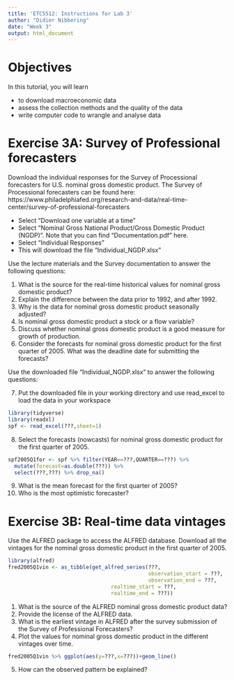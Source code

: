 ```yaml
---
title: 'ETC5512: Instructions for Lab 3'
author: "Didier Nibbering"
date: "Week 3"
output: html_document
---
```



# Objectives
  
In this tutorial, you will learn 

- to download macroeconomic data
- assess the collection methods and the quality of the data
- write computer code to wrangle and analyse data


# Exercise 3A: Survey of Professional forecasters

Download the individual responses for the Survey of Processional forecasters for U.S. nominal gross domestic product. The Survey of Processional forecasters can be found here: https://www.philadelphiafed.org/research-and-data/real-time-center/survey-of-professional-forecasters

- Select "Download one variable at a time"
- Select "Nominal Gross National Product/Gross Domestic Product (NGDP)". Note that you can find "Documentation.pdf" here. 
- Select "Individual Responses"
- This will download the file "Individual_NGDP.xlsx"

Use the lecture materials and the Survey documentation to answer the following questions:

1. What is the source for the real-time  historical values for nominal gross domestic product?
2. Explain the difference between the data prior to 1992, and after 1992.
3. Why is the data for nominal gross domestic product seasonally adjusted?
4. Is nominal gross domestic product a stock or a flow variable? 
5. Discuss whether nominal gross domestic product is a good measure for growth of production.
6. Consider the forecasts for nominal gross domestic product for the first quarter of 2005. What was the deadline date for submitting the forecasts?

Use the downloaded file "Individual_NGDP.xlsx" to answer the following questions:

7. Put the downloaded file in your working directory and use read_excel to load the data in your workspace
```r
library(tidyverse)
library(readxl)
spf <- read_excel(???,sheet=1)
```
8. Select the forecasts (nowcasts) for nominal gross domestic product for the first quarter of 2005.
```r
spf2005Q1for <- spf %>% filter(YEAR==???,QUARTER==???) %>% 
  mutate(forecast=as.double(???)) %>% 
  select(???,???) %>% drop_na()  
```  
9. What is the mean forecast for the first quarter of 2005?
10. Who is the most optimistic forecaster?
  
  
# Exercise 3B: Real-time data vintages
  
Use the ALFRED package to access the ALFRED database. Download all the vintages for the nominal gross domestic product in the first quarter of 2005.
```r
library(alfred)
fred2005Q1vin <- as_tibble(get_alfred_series(???, 
                                             observation_start = ???,
                                             observation_end = ???,
                                 realtime_start = ???, 
                                 realtime_end = ???))
```

1. What is the source of the ALFRED nominal gross domestic product data?
2. Provide the license of the ALFRED data.
3. What is the earliest vintage in ALFRED after the survey submission of the Survey of Professional Forecasters?
4. Plot the values for nominal gross domestic product in the different vintages over time.
```r
fred2005Q1vin %>% ggplot(aes(y=???,x=???))+geom_line()
```
5. How can the observed pattern be explained?
  
  

